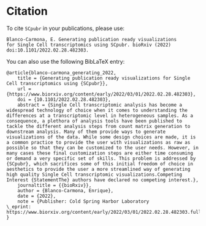 # Citation {.unnumbered}
To cite `SCpubr` in your publications, please use: 

```
Blanco-Carmona, E. Generating publication ready visualizations 
for Single Cell transcriptomics using SCpubr. bioRxiv (2022) 
doi:10.1101/2022.02.28.482303.
```

You can also use the following BibLaTeX entry:

```
@article{blanco-carmona_generating_2022,
	title = {Generating publication ready visualizations for Single Cell transcriptomics using {SCpubr}},
	url = {https://www.biorxiv.org/content/early/2022/03/01/2022.02.28.482303},
	doi = {10.1101/2022.02.28.482303},
	abstract = {Single Cell transcriptomic analysis has become a widespread technology of choice when it comes to understanding the differences at a transcriptomic level in heterogeneous samples. As a consequence, a plethora of analysis tools have been published to tackle the different analysis steps from count matrix generation to downstream analysis. Many of them provide ways to generate visualizations of the data. While some design choices are made, it is a common practice to provide the user with visualizations as raw as possible so that they can be customized to the user needs. However, in many cases these final customization steps are either time consuming or demand a very specific set of skills. This problem is addressed by {SCpubr}, which sacrifices some of this initial freedom of choice in aesthetics to provide the user a more streamlined way of generating high quality Single Cell transcriptomic visualizations.Competing Interest {StatementThe} authors have declared no competing interest.},
	journaltitle = {{bioRxiv}},
	author = {Blanco-Carmona, Enrique},
	date = {2022},
	note = {Publisher: Cold Spring Harbor Laboratory
\_eprint: https://www.biorxiv.org/content/early/2022/03/01/2022.02.28.482303.full.pdf},
}
```
